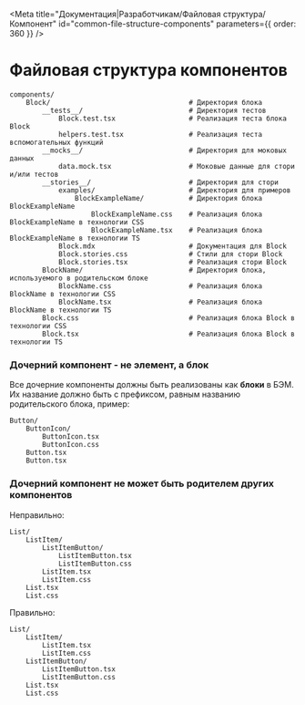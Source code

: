 
<Meta
  title="Документация|Разработчикам/Файловая структура/Компонент"
  id="сommon-file-structure-components"
  parameters={{ order: 360 }}
/>

# Файловая структура компонентов

```
components/
    Block/                                  # Директория блока
        __tests__/                          # Директория тестов
            Block.test.tsx                  # Реализация теста блока Block
            helpers.test.tsx                # Реализация теста вспомогательных функций
        __mocks__/                          # Директория для моковых данных
            data.mock.tsx                   # Моковые данные для стори и/или тестов
        __stories__/                        # Директория для стори
            examples/                       # Директория для примеров
                BlockExampleName/           # Директория блока BlockExampleName
                    BlockExampleName.css    # Реализация блока BlockExampleName в технологии CSS
                    BlockExampleName.tsx    # Реализация блока BlockExampleName в технологии TS
            Block.mdx                       # Документация для Block
            Block.stories.css               # Cтили для стори Block
            Block.stories.tsx               # Реализация стори Block
        BlockName/                          # Директория блока, используемого в родительском блоке
            BlockName.css                   # Реализация блока BlockName в технологии CSS
            BlockName.tsx                   # Реализация блока BlockName в технологии TS
        Block.css                           # Реализация блока Block в технологии CSS
        Block.tsx                           # Реализация блока Block в технологии TS
```

### Дочерний компонент - не элемент, а блок

Все дочерние компоненты должны быть реализованы как **блоки** в БЭМ. Их название должно быть с префиксом, равным названию родительского блока, пример:

```
Button/
    ButtonIcon/
        ButtonIcon.tsx
        ButtonIcon.css
    Button.tsx
    Button.tsx
```

### Дочерний компонент не может быть родителем других компонентов

Неправильно:

```
List/
    ListItem/
        ListItemButton/
            ListItemButton.tsx
            ListItemButton.css
        ListItem.tsx
        ListItem.css
    List.tsx
    List.css
```

Правильно:

```
List/
    ListItem/
        ListItem.tsx
        ListItem.css
    ListItemButton/
        ListItemButton.tsx
        ListItemButton.css
    List.tsx
    List.css
```
